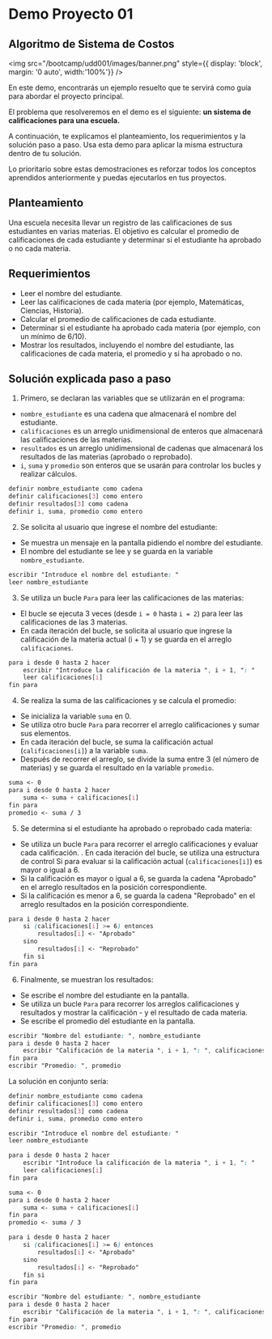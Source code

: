 # Demo Proyecto 01

## Algoritmo de Sistema de Costos

<img
	src="/bootcamp/udd001/images/banner.png"
	style={{ display: 'block', margin: '0 auto', width:'100%'}}
/>
<br/>

En este demo, encontrarás un ejemplo resuelto que te servirá como guía para abordar el proyecto principal. 

El problema que resolveremos en el demo es el siguiente: **un sistema de calificaciones para una escuela.** 

A continuación, te explicamos el planteamiento, los requerimientos y la solución paso a paso. 
Usa esta demo para aplicar la misma estructura dentro de tu solución.

Lo prioritario sobre estas demostraciones es reforzar todos los conceptos aprendidos anteriormente y puedas ejecutarlos en tus proyectos.

## Planteamiento

Una escuela necesita llevar un registro de las calificaciones de sus estudiantes en varias materias. El objetivo es calcular el promedio de calificaciones de cada estudiante y determinar si el estudiante ha aprobado o no cada materia.

## Requerimientos

- Leer el nombre del estudiante.
- Leer las calificaciones de cada materia (por ejemplo, Matemáticas, Ciencias, Historia).
- Calcular el promedio de calificaciones de cada estudiante.
- Determinar si el estudiante ha aprobado cada materia (por ejemplo, con un mínimo de 6/10).
- Mostrar los resultados, incluyendo el nombre del estudiante, las calificaciones de cada materia, el promedio y si ha aprobado o no.

## Solución explicada paso a paso

1. Primero, se declaran las variables que se utilizarán en el programa:
- `nombre_estudiante` es una cadena que almacenará el nombre del estudiante.
- `calificaciones` es un arreglo unidimensional de enteros que almacenará las calificaciones de las materias.
- `resultados` es un arreglo unidimensional de cadenas que almacenará los resultados de las materias (aprobado o reprobado).
- `i`, `suma` y `promedio` son enteros que se usarán para controlar los bucles y realizar cálculos.

```scss
definir nombre_estudiante como cadena
definir calificaciones[3] como entero
definir resultados[3] como cadena
definir i, suma, promedio como entero
```
2. Se solicita al usuario que ingrese el nombre del estudiante:

- Se muestra un mensaje en la pantalla pidiendo el nombre del estudiante.
- El nombre del estudiante se lee y se guarda en la variable `nombre_estudiante`.

```scss
escribir "Introduce el nombre del estudiante: "
leer nombre_estudiante
```

3. Se utiliza un bucle `Para` para leer las calificaciones de las materias:

- El bucle se ejecuta 3 veces (desde `i = 0` hasta `i = 2`) para leer las calificaciones de las 3 materias.
- En cada iteración del bucle, se solicita al usuario que ingrese la calificación de la materia actual (i + 1) y se guarda en el arreglo `calificaciones`.

```scss
para i desde 0 hasta 2 hacer
    escribir "Introduce la calificación de la materia ", i + 1, ": "
    leer calificaciones[i]
fin para
```

4. Se realiza la suma de las calificaciones y se calcula el promedio:

- Se inicializa la variable `suma` en 0.
- Se utiliza otro bucle `Para` para recorrer el arreglo calificaciones y sumar sus elementos.
- En cada iteración del bucle, se suma la calificación actual (`calificaciones[i]`) a la variable `suma`.
- Después de recorrer el arreglo, se divide la suma entre 3 (el número de materias) y se guarda el resultado en la variable `promedio`.

```scss
suma <- 0
para i desde 0 hasta 2 hacer
    suma <- suma + calificaciones[i]
fin para
promedio <- suma / 3
```

5. Se determina si el estudiante ha aprobado o reprobado cada materia:

- Se utiliza un bucle `Para` para recorrer el arreglo calificaciones y evaluar cada calificación.
. En cada iteración del bucle, se utiliza una estructura de control Si para evaluar si la calificación actual (`calificaciones[i]`) es mayor o igual a 6.
- Si la calificación es mayor o igual a 6, se guarda la cadena "Aprobado" en el arreglo resultados en la posición correspondiente.
- Si la calificación es menor a 6, se guarda la cadena "Reprobado" en el arreglo resultados en la posición correspondiente.

```scss
para i desde 0 hasta 2 hacer
    si (calificaciones[i] >= 6) entonces
        resultados[i] <- "Aprobado"
    sino
        resultados[i] <- "Reprobado"
    fin si
fin para
```

6. Finalmente, se muestran los resultados:

- Se escribe el nombre del estudiante en la pantalla.
- Se utiliza un bucle `Para` para recorrer los arreglos calificaciones y resultados y mostrar la calificación - y el resultado de cada materia.
- Se escribe el promedio del estudiante en la pantalla.

```scss
escribir "Nombre del estudiante: ", nombre_estudiante
para i desde 0 hasta 2 hacer
    escribir "Calificación de la materia ", i + 1, ": ", calificaciones[i], " - ", resultados[i]
fin para
escribir "Promedio: ", promedio
```

La solución en conjunto sería:

```scss
definir nombre_estudiante como cadena
definir calificaciones[3] como entero
definir resultados[3] como cadena
definir i, suma, promedio como entero

escribir "Introduce el nombre del estudiante: "
leer nombre_estudiante

para i desde 0 hasta 2 hacer
    escribir "Introduce la calificación de la materia ", i + 1, ": "
    leer calificaciones[i]
fin para

suma <- 0
para i desde 0 hasta 2 hacer
    suma <- suma + calificaciones[i]
fin para
promedio <- suma / 3

para i desde 0 hasta 2 hacer
    si (calificaciones[i] >= 6) entonces
        resultados[i] <- "Aprobado"
    sino
        resultados[i] <- "Reprobado"
    fin si
fin para

escribir "Nombre del estudiante: ", nombre_estudiante
para i desde 0 hasta 2 hacer
    escribir "Calificación de la materia ", i + 1, ": ", calificaciones[i], " - ", resultados[i]
fin para
escribir "Promedio: ", promedio
```
